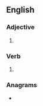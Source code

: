 ==English==

===Adjective===
{{en-adj}}

# {{lb|en|British spelling}} {{alternative form of|politicized|lang=en|nocap=1}}

===Verb===
{{head|en|verb form}}

# {{en-past of|politicise}}

===Anagrams===
* {{anagrams|en|politicides}}
